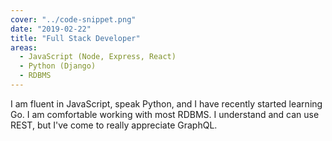 ```yaml
---
cover: "../code-snippet.png"
date: "2019-02-22"
title: "Full Stack Developer"
areas:
  - JavaScript (Node, Express, React)
  - Python (Django)
  - RDBMS
---
```


I am fluent in JavaScript, speak Python, and I have recently started learning Go. I am comfortable working with most RDBMS. I understand and can use REST, but I've come to really appreciate GraphQL.